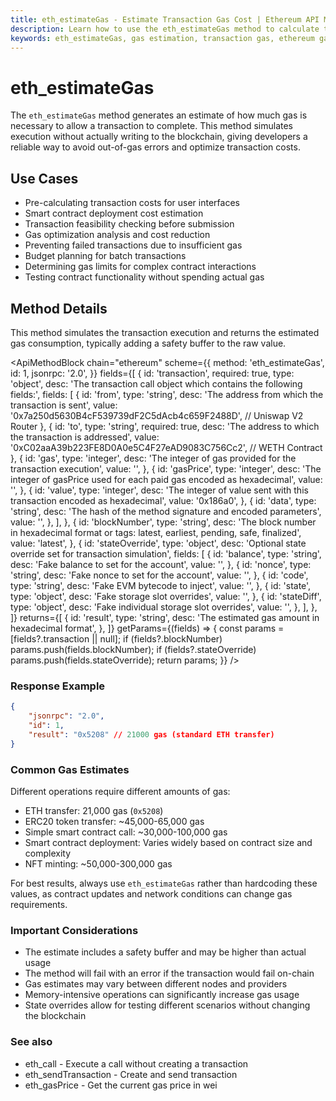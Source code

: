 ```yaml
---
title: eth_estimateGas - Estimate Transaction Gas Cost | Ethereum API Methods
description: Learn how to use the eth_estimateGas method to calculate the estimated gas required for Ethereum transactions. Includes parameters, examples, and best practices.
keywords: eth_estimateGas, gas estimation, transaction gas, ethereum gas, smart contract execution cost, gas limit, transaction fees, optimize gas, failed transaction
---
```


# eth_estimateGas

The `eth_estimateGas` method generates an estimate of how much gas is necessary to allow a transaction to complete. This method simulates execution without actually writing to the blockchain, giving developers a reliable way to avoid out-of-gas errors and optimize transaction costs.

## Use Cases

- Pre-calculating transaction costs for user interfaces
- Smart contract deployment cost estimation
- Transaction feasibility checking before submission
- Gas optimization analysis and cost reduction
- Preventing failed transactions due to insufficient gas
- Budget planning for batch transactions
- Determining gas limits for complex contract interactions
- Testing contract functionality without spending actual gas

## Method Details

This method simulates the transaction execution and returns the estimated gas consumption, typically adding a safety buffer to the raw value.

<ApiMethodBlock
	chain="ethereum"
	scheme={{
		method: 'eth_estimateGas',
		id: 1,
		jsonrpc: '2.0',
	}}
	fields={[
		{
			id: 'transaction',
			required: true,
			type: 'object',
			desc: 'The transaction call object which contains the following fields:',
			fields: [
				{
					id: 'from',
					type: 'string',
					desc: 'The address from which the transaction is sent',
					value: '0x7a250d5630B4cF539739dF2C5dAcb4c659F2488D', // Uniswap V2 Router
				},
				{
					id: 'to',
					type: 'string',
					required: true,
					desc: 'The address to which the transaction is addressed',
					value: '0xC02aaA39b223FE8D0A0e5C4F27eAD9083C756Cc2', // WETH Contract
				},
				{
					id: 'gas',
					type: 'integer',
					desc: 'The integer of gas provided for the transaction execution',
					value: '',
				},
				{
					id: 'gasPrice',
					type: 'integer',
					desc: 'The integer of gasPrice used for each paid gas encoded as hexadecimal',
					value: '',
				},
				{
					id: 'value',
					type: 'integer',
					desc: 'The integer of value sent with this transaction encoded as hexadecimal',
					value: '0x186a0',
				},
				{
					id: 'data',
					type: 'string',
					desc: 'The hash of the method signature and encoded parameters',
					value: '',
				},
			],
		},
		{
			id: 'blockNumber',
			type: 'string',
			desc: 'The block number in hexadecimal format or tags: latest, earliest, pending, safe, finalized',
			value: 'latest',
		},
		{
			id: 'stateOverride',
			type: 'object',
			desc: 'Optional state override set for transaction simulation',
			fields: [
				{
					id: 'balance',
					type: 'string',
					desc: 'Fake balance to set for the account',
					value: '',
				},
				{
					id: 'nonce',
					type: 'string',
					desc: 'Fake nonce to set for the account',
					value: '',
				},
				{
					id: 'code',
					type: 'string',
					desc: 'Fake EVM bytecode to inject',
					value: '',
				},
				{
					id: 'state',
					type: 'object',
					desc: 'Fake storage slot overrides',
					value: '',
				},
				{
					id: 'stateDiff',
					type: 'object',
					desc: 'Fake individual storage slot overrides',
					value: '',
				},
			],
		},
	]}
	returns={[
		{
			id: 'result',
			type: 'string',
			desc: 'The estimated gas amount in hexadecimal format',
		},
	]}
	getParams={(fields) => {
		const params = [fields?.transaction || null];
		if (fields?.blockNumber) params.push(fields.blockNumber);
		if (fields?.stateOverride) params.push(fields.stateOverride);
		return params;
	}}
/>

### Response Example

```json
{
	"jsonrpc": "2.0",
	"id": 1,
	"result": "0x5208" // 21000 gas (standard ETH transfer)
}
```

### Common Gas Estimates

Different operations require different amounts of gas:

- ETH transfer: 21,000 gas (`0x5208`)
- ERC20 token transfer: ~45,000-65,000 gas
- Simple smart contract call: ~30,000-100,000 gas
- Smart contract deployment: Varies widely based on contract size and complexity
- NFT minting: ~50,000-300,000 gas

For best results, always use `eth_estimateGas` rather than hardcoding these values, as contract updates and network conditions can change gas requirements.

### Important Considerations

- The estimate includes a safety buffer and may be higher than actual usage
- The method will fail with an error if the transaction would fail on-chain
- Gas estimates may vary between different nodes and providers
- Memory-intensive operations can significantly increase gas usage
- State overrides allow for testing different scenarios without changing the blockchain

### See also

- <Link to="/docs/ethereum/core-methods/eth_call" title="Execute read-only calls">eth_call</Link> - Execute a call without creating a transaction
- <Link to="/docs/ethereum/core-methods/eth_sendTransaction" title="Send transactions on-chain">eth_sendTransaction</Link> - Create and send transaction
- <Link to="/docs/ethereum/core-methods/eth_gasPrice" title="Get current gas price">eth_gasPrice</Link> - Get the current gas price in wei
